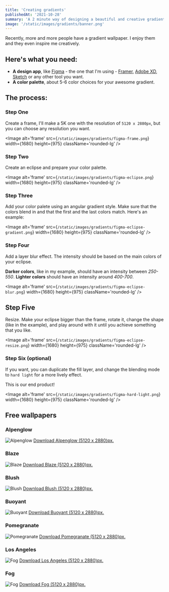 ```yaml
---
title: 'Creating gradients'
publishedAt: '2021-10-28'
summary: 'A 2 minute way of designing a beautiful and creative gradient wallpaper'
image: '/static/images/gradients/banner.png'
---
```


Recently, more and more people have a gradient wallpaper. I enjoy them and they even inspire me creatively.

## Here's what you need:

- **A design app**, like [Figma](https://www.figma.com) - the one that I'm using - [Framer](https://framer.com), [Adobe XD](https://www.adobe.com/products/xd.html), [Sketch](https://www.sketch.com) or any other tool you want.
- **A color palette**, about 5-6 color choices for your awesome gradient.

## The process:

### Step One

Create a frame, I'll make a 5K one with the resolution of `5120 x 2880px`, but you can choose any resolution you want.

<Image
  alt='frame'
  src={`/static/images/gradients/figma-frame.png`}
  width={1680}
  height={975}
  className='rounded-lg'
/>

### Step Two

Create an eclipse and prepare your color palette.

<Image
  alt='frame'
  src={`/static/images/gradients/figma-eclipse.png`}
  width={1680}
  height={975}
  className='rounded-lg'
/>

### Step Three

Add your color palete using an angular gradient style. Make sure that the colors blend in and that the first and the last colors match. Here's an example:

<Image
  alt='frame'
  src={`/static/images/gradients/figma-eclipse-gradient.png`}
  width={1680}
  height={975}
  className='rounded-lg'
/>

### Step Four

Add a layer blur effect. The intensity should be based on the main colors of your eclipse.

**Darker colors**, like in my example, should have an intensity between _250-550_. **Lighter colors** should have an intensity around _400-700_.

<Image
  alt='frame'
  src={`/static/images/gradients/figma-eclipse-blur.png`}
  width={1680}
  height={975}
  className='rounded-lg'
/>

## Step Five

Resize. Make your eclipse bigger than the frame, rotate it, change the shape (like in the example), and play around with it until you achieve something that you like.

<Image
  alt='frame'
  src={`/static/images/gradients/figma-eclipse-resize.png`}
  width={1680}
  height={975}
  className='rounded-lg'
/>

### Step Six (optional)

If you want, you can duplicate the fill layer, and change the blending mode to `hard light` for a more lively effect.

This is our end product!

<Image
  alt='frame'
  src={`/static/images/gradients/figma-hard-light.png`}
  width={1680}
  height={975}
  className='rounded-lg'
/>

## Free wallpapers

### Alpenglow

![Alpenglow](https://i.ibb.co/9nJbfY7/Alpenglow.png)
[Download Alpenglow (5120 x 2880)px.](https://ibb.co/jhdyx4S)

### Blaze

![Blaze](https://i.ibb.co/jVsx9Pj/Blaze.png)
[Download Blaze (5120 x 2880)px.](https://ibb.co/z8DLWTt)

### Blush

![Blush](https://i.ibb.co/3f79ch7/Blush.png)
[Download Blush (5120 x 2880)px.](https://ibb.co/mvGV4zG)

### Buoyant

![Buoyant](https://i.ibb.co/zbhXb24/Buoyant.png) [Download Buoyant (5120 x 2880)px.](https://ibb.co/TRB4R0g)

### Pomegranate

![Pomegranate](https://i.ibb.co/ygrqXsY/Pomegranate.png)
[Download Pomegranate (5120 x 2880)px.](https://ibb.co/h2SVy8Z)

### Los Angeles

![Fog](https://i.ibb.co/vV32JBG/Los-Angeles.png) [Download Los Angeles (5120 x 2880)px.](https://ibb.co/YPcvtWM)

### Fog

![Fog](https://i.ibb.co/WGSNp4Q/Fog.png) [Download Fog (5120 x 2880)px.](https://ibb.co/wBDZrFT)
